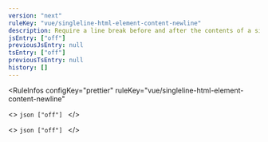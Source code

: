 ```yaml
---
version: "next"
ruleKey: "vue/singleline-html-element-content-newline"
description: Require a line break before and after the contents of a singleline element
jsEntry: ["off"]
previousJsEntry: null
tsEntry: ["off"]
previousTsEntry: null
history: []
---
```


<RuleInfos 
  configKey="prettier" 
  ruleKey="vue/singleline-html-element-content-newline" 
>
  <>
    ```json
    ["off"]
    ```
  </>

  <>
    ```json
    ["off"]
    ```
  </>
</RuleInfos>
